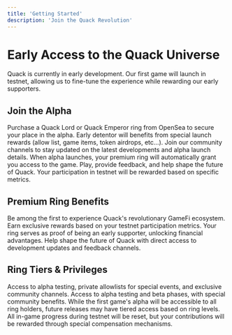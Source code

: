 ```yaml
---
title: 'Getting Started'
description: 'Join the Quack Revolution'
---
```


# Early Access to the Quack Universe

<Note>
  Quack is currently in early development. Our first game will launch in testnet, allowing us to fine-tune the experience while rewarding our early supporters.
</Note>

## Join the Alpha

<Steps>
  <Step title="Get Your Premium Ring">
    Purchase a Quack Lord or Quack Emperor ring from OpenSea to secure your place in the alpha.
  </Step>
  <Step title="Earn exclusive rewards">
    Early detentor will benefits from special launch rewards (allow list, game items, token airdrops, etc...).
  </Step>
  <Step title="Prepare for Launch">
    Join our community channels to stay updated on the latest developments and alpha launch details.
  </Step>
  <Step title="Enter the Alpha">
    When alpha launches, your premium ring will automatically grant you access to the game.
  </Step>
  <Step title="Shape the Future">
    Play, provide feedback, and help shape the future of Quack. Your participation in testnet will be rewarded based on specific metrics.
  </Step>
</Steps>

## Premium Ring Benefits

<CardGroup>
  <Card title="Alpha Access" icon="gamepad">
    Be among the first to experience Quack's revolutionary GameFi ecosystem.
  </Card>
  <Card title="Special Rewards" icon="trophy">
    Earn exclusive rewards based on your testnet participation metrics.
  </Card>
  <Card title="Social Status" icon="crown">
    Your ring serves as proof of being an early supporter, unlocking financial advantages.
  </Card>
  <Card title="Community Voice" icon="users">
    Help shape the future of Quack with direct access to development updates and feedback channels.
  </Card>
</CardGroup>

## Ring Tiers & Privileges

<AccordionGroup>
  <Accordion icon="shield" title="Quack Emperor">
    Access to alpha testing, private allowlists for special events, and exclusive community channels.
  </Accordion>
  <Accordion icon="crown" title="Quack Lord">
    Access to alpha testing and beta phases, with special community benefits.
  </Accordion>
</AccordionGroup>

<Note>
  While the first game's alpha will be accessible to all ring holders, future releases may have tiered access based on ring levels. All in-game progress during testnet will be reset, but your contributions will be rewarded through special compensation mechanisms.
</Note>
